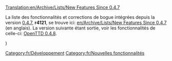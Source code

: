 [[Translation:en/Archive/Lists/New Features Since 0.4.7]]


La liste des fonctionnalités et corrections de bogue intégrées depuis la version [[fr/Archive/OpenTTD/OpenTTD 0.4.7|0.4.7]], '''r4121''', se trouve ici: [[en/Archive/Lists/New Features Since 0.4.7]] (en anglais).
La version suivante étant sortie, voir les fonctionnalités de celle-ci: [[fr/Archive/OpenTTD/OpenTTD 0.4.8|OpenTTD 0.4.8]].

[[Category:fr/Développement]][[Category:fr/Nouvelles fonctionnalités]])